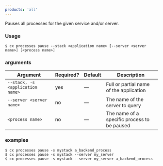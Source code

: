 ```yaml
---
products: 'all'
---
```


Pauses all processes for the given service and/or server.

### Usage

```shell
$ cx processes pause --stack <application name> [--server <server name>] [<process name>]
```

### arguments

| Argument | Required? | Default | Description |
|  ---  |  ---  |  ---  |  ---  |
| `--stack, -s <application name>` | yes | — | Full or partial name of the application |
| `--server <server name>` | no | — | The name of the server to query |
| `<process name>` | no | — | The name of a specific process to be paused |

### examples

```shell
$ cx processes pause -s mystack a_backend_process
$ cx processes pause -s mystack --server my_server
$ cx processes pause -s mystack --server my_server a_backend_process
```

